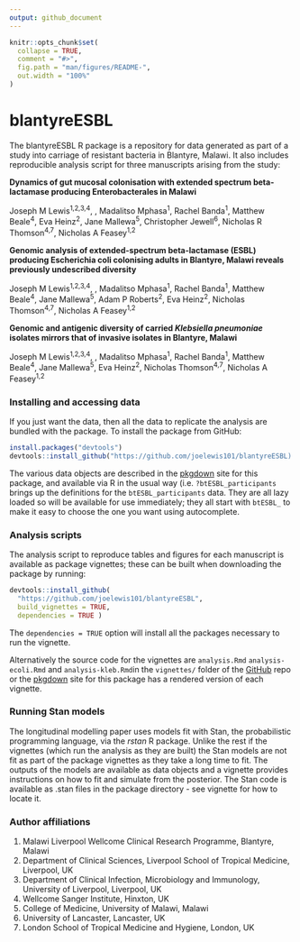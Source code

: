 ```yaml
---
output: github_document
---
```


<!-- README.md is generated from README.Rmd. Please edit that file -->

```r
knitr::opts_chunk$set(
  collapse = TRUE,
  comment = "#>",
  fig.path = "man/figures/README-",
  out.width = "100%"
)
```

# blantyreESBL

<!-- badges: start -->
<!-- badges: end -->

The blantyreESBL R package is a repository for data generated as part of a study into carriage of resistant bacteria in Blantyre, Malawi. It also includes reproducible analysis script for three manuscripts arising from the study:
  
**Dynamics of gut mucosal colonisation with extended spectrum beta-lactamase producing Enterobacterales in Malawi**

Joseph M Lewis^1,2,3,4^, , Madalitso Mphasa^1^, Rachel Banda^1^,  Matthew Beale^4^, Eva Heinz^2^, Jane Mallewa^5^, Christopher Jewell^6^, Nicholas R Thomson^4,7^, Nicholas A Feasey^1,2^

**Genomic analysis of extended-spectrum beta-lactamase (ESBL) producing Escherichia coli colonising adults in Blantyre, Malawi reveals previously undescribed diversity**

Joseph M Lewis^1,2,3,4^, , Madalitso Mphasa^1^, Rachel Banda^1^,  Matthew Beale^4^, Jane Mallewa^5^, Adam P Roberts^2^, Eva Heinz^2^, Nicholas Thomson^4,7^, Nicholas A Feasey^1,2^

**Genomic and antigenic diversity of carried _Klebsiella pneumoniae_ isolates mirrors that of invasive isolates in Blantyre, Malawi**

Joseph M Lewis^1,2,3,4^, , Madalitso Mphasa^1^, Rachel Banda^1^,  Matthew Beale^4^, Jane Mallewa^5^, Eva Heinz^2^, Nicholas Thomson^4,7^, Nicholas A Feasey^1,2^

### Installing and accessing data

If you just want the data, then all the data to replicate the analysis are bundled with the package. To install the package from GitHub:

``` r
install.packages("devtools")
devtools::install_github("https://github.com/joelewis101/blantyreESBL)
```

The various data objects are described in the [pkgdown](https://joelewis101.github.io/blantyreESBL/) site for this package, and available via R in the usual way (i.e. `?btESBL_participants` brings up the definitions for the `btESBL_participants` data. They are all lazy loaded so will be available for use immediately; they all start with `btESBL_` to make it easy to choose the one you want using autocomplete.

### Analysis scripts

The analysis script to reproduce tables and figures for each manuscript is available as package vignettes; these can be built when downloading the package by running:

``` r
devtools::install_github(
  "https://github.com/joelewis101/blantyreESBL", 
  build_vignettes = TRUE, 
  dependencies = TRUE )
```

The `dependencies = TRUE` option will install all the packages necessary to run the vignette. 

Alternatively the source code for the vignettes are `analysis.Rmd` `analysis-ecoli.Rmd` and `analysis-kleb.Rmd`in the `vignettes/` folder of the [GitHub](https://github.com/joelewis101/blantyreESBL)
 repo or the [pkgdown](https://joelewis101.github.io/blantyreESBL/) site for this package has a rendered version of each vignette.
 
### Running Stan models
 
The longitudinal modelling paper uses models fit with Stan, the probabilistic programming language, via the *rstan* R package. Unlike the rest if the vignettes (which run the analysis as they are built) the Stan models are not fit as part of the package vignettes as they take a long time to fit. The outputs of the models are available as data objects and a vignette provides instructions on how to fit and simulate from the posterior. The Stan code is available as .stan files in the package directory - see vignette for how to locate it.
 
### Author affiliations
 
 1. Malawi Liverpool Wellcome Clinical Research Programme, Blantyre, Malawi
2. Department of Clinical Sciences, Liverpool School of Tropical Medicine, Liverpool, UK
3. Department of Clinical Infection, Microbiology and Immunology, University of Liverpool, Liverpool, UK
4. Wellcome Sanger Institute, Hinxton, UK
5. College of Medicine, University of Malawi, Malawi
6. University of Lancaster, Lancaster, UK
7. London School of Tropical Medicine and Hygiene, London, UK 
